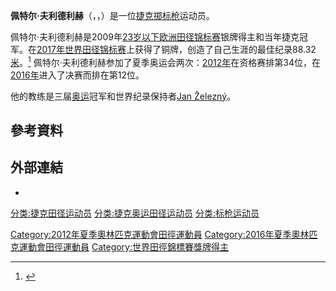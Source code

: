{{Infobox sportsperson
| name                      = Petr Frydrych
| image                     = Frydrych 2010-06-04 Bislett Games 03.jpg
| image_size                = 
| alt                       = 
| real_name                 = 
| native_name               = 
| native_name_lang          = 
| romanizedname             = 
| english_name              = 
| birth_name                = 
| nickname                  = 
| nationality               = 
| national_team             = 
| ethnicity                 = 
| hometown                  = 
| citizenship               = 
| birth_date                = {{Birth date and age|year=1988|month=1|day=13}}
| birth_place               = {{CSHH}}Klatovy
| death_date                = 
| death_place               = 
| resting_place             = 
| resting_place_coordinates = 
| monuments                 = 
| residence                 = 
| education                 = 
| alma_mater                = 
| occupation                = 
| years_active              = 2003 -
| agent                     = 
| height                    = {{height|m=1.98}}
| weight                    = {{weight|kg=99}}
| spouse                    = 
| website                   = {{URL|www.petrfrydrych.com}}
| country                   = 
| sport                     = 田徑
| position                  = 
| shoots                    = 
| catches                   = 
| disability                = 
| disability_class          = 
| weight_class              = 
| weight_class_type         = 
| rank                      = 
| event                     = 鐵餅、標槍、鏈球、鉛球、短跑
| collegeteam               = 
| league                    = 
| league_type               = 
| club                      = 
| team                      = 
| former_partner            = 
| coach                     = Jan Železný
| retired                   = 
| coaching                  = 
| worlds                    = 
{{ubl
|'''2005年世界青少年田徑錦標賽'''：標槍（700公克）第11名
|'''2009年世界田徑錦標賽'''：標槍（800公克）第10名
|'''2010年IAAF鑽石聯賽上海站'''：標槍（800公克）第2名
|'''2011年IAAF鑽石聯賽多哈站'''：標槍（800公克）第1名
|'''2011年IAAF鑽石聯賽上海站'''：標槍（800公克）第6名
|'''2017年IAAF世界挑戰賽川崎站'''：標槍（800公克）第7名
|'''2017年世界田徑錦標賽'''：標槍（800公克）第3名
|'''2018年IAAF鑽石聯賽多哈站'''：標槍（800公克）第9名
|'''2018年IAAF世界挑戰賽大阪站'''：標槍（800公克）第8名
}}
| regionals                 = 
{{ubl
|'''2007年歐洲青年田徑錦標賽'''：標槍第9名
|'''2009年歐洲田徑Team錦標賽（Super League）'''：標槍（800公克）第6名
|'''2009年歐洲U23田徑錦標賽'''：標槍（800公克）第2名
|'''2010年歐洲田徑錦標賽'''：標槍（800公克）第10名
|'''2011年歐洲田徑Team錦標賽（Super League）'''：標槍（800公克）第4名
|'''2014年歐洲田徑Team錦標賽（Super League）'''：標槍（800公克）第8名
|'''2018年歐洲田徑錦標賽'''：標槍（800公克）第12名
}}
| nationals                 = 
{{ubl
|'''2012年Prefontaine經典賽'''：標槍（800公克）第六名
|'''2014年Prefontaine經典賽'''：標槍（800公克）第四名
|'''2018年Prefontaine經典賽'''：標槍（800公克）第八名
|'''2018年不列顛田徑大獎賽'''：標槍（800公克）第七名
}}
| olympics                  = 
{{ubl
|'''2016年夏季奧林匹克運動會'''：標槍（800公克）第12名
}}
| paralympics               = 
| commonwealth              = 
| highestranking            = 
{{plainlist|
*【標槍】：第19名（2018年11月14日）
}}
| pb                        = 
{{ubl
|'''鐵餅（1.5公斤）'''：39.48公尺 （2005年）
|'''鐵餅（1.75公斤）'''：41.44公尺 （2007年）
|'''鐵餅（2公斤）'''：41.62公尺 （2013年）
|'''標槍（600公克）'''：73.07公尺 （2004年）
|'''標槍（700公克）'''：70.65公尺 （2005年）
|'''標槍（800公克）'''：88.32公尺 （2017年）
|'''鏈球（6公斤）'''：26.49公尺 （2006年）
|'''鏈球（7.26公斤）'''：33.37公尺 （2013年）
|'''鉛球（4公斤）'''：10.96公尺 （2003年）
|'''鉛球（5公斤）'''：14.11公尺 （2005年）
|'''鉛球（6公斤）'''：13.43公尺 （2007年）
|'''鉛球（7.26公斤）'''：12.21公尺 （2008年）
|'''300公尺'''：39.11秒 （2017年）
|'''400公尺'''：56.30秒 （2014年）
}}
| medaltemplates            = 
{{MedalCountry|{{CZE}}}}
{{MedalSport|男子田徑}}
{{MedalCompetition|歐洲U23田徑錦標賽}}
{{MedalSilver|2009年立陶宛Kaunas|標槍（800公克）}}
{{MedalCompetition|IAAF鑽石聯賽上海站}}
{{MedalSilver|2010年中國上海市|標槍（800公克）}}
{{MedalCompetition|IAAF鑽石聯賽多哈站}}
{{MedalGold|2011年卡達多哈|標槍（800公克）}}
{{MedalCompetition|世界田徑錦標賽}}
{{MedalBronze|2017年英國英格蘭倫敦|標槍（800公克）}}
| show-medals               = 
| updated                   = 2018年11月16日
}}
'''佩特尔·夫利德利赫'''（{{lang-cs|Petr Frydrych}}，{{IPA2|ˈpɛtr̩ ˈfrɪdrɪx}}，{{bd|1988年|1月13日||}}）是一位[[捷克共和国|捷克]][[掷标枪|掷标枪]]运动员。

佩特尔·夫利德利赫是2009年[[23岁以下欧洲田径锦标赛|23岁以下欧洲田径锦标赛]]银牌得主和当年捷克冠军。在[[2017年世界田径锦标赛|2017年世界田径锦标赛]]上获得了铜牌，创造了自己生涯的最佳纪录88.32[[米_(單位)|米]]。<ref>{{Cite web |url=https://www.iaaf.org/competitions/iaaf-world-championships/iaaf-world-championships-london-2017-5151/news/report/men/javelin-throw/final |title=存档副本 |accessdate=2017-08-13 |archive-date=2018-04-18 |archive-url=https://web.archive.org/web/20180418190418/https://www.iaaf.org/competitions/iaaf-world-championships/iaaf-world-championships-london-2017-5151/news/report/men/javelin-throw/final |dead-url=no }}</ref> 佩特尔·夫利德利赫参加了夏季奥运会两次：[[2012年夏季奧林匹克運動會田徑男子標槍比賽|2012年]]在资格赛排第34位，在[[2016年夏季奧林匹克運動會田徑男子標槍比賽|2016年]]进入了决赛而排在第12位。

他的教练是三届[[奥林匹克运动会|奥运]]冠军和世界纪录保持者[[Jan_Železný|Jan Železný]]。

== 參考資料 ==
{{Reflist}}

== 外部連結 ==
*{{IAAF name|207685}}

{{Commonscat|Petr Frydrych}}
{{DEFAULTSORT:Frydrych, Petr}}
[[分类:捷克田径运动员|分类:捷克田径运动员]]
[[分类:捷克奥运田径运动员|分类:捷克奥运田径运动员]]
[[分类:标枪运动员|分类:标枪运动员]]
[[Category:2012年夏季奧林匹克運動會田徑運動員|Category:2012年夏季奧林匹克運動會田徑運動員]]
[[Category:2016年夏季奧林匹克運動會田徑運動員|Category:2016年夏季奧林匹克運動會田徑運動員]]
[[Category:世界田徑錦標賽獎牌得主|Category:世界田徑錦標賽獎牌得主]]